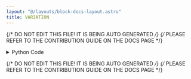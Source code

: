 ```yaml
---
layout: "@/layouts/block-docs-layout.astro"
title: VARIATION
---
```


{/* DO NOT EDIT THIS FILE! IT IS BEING AUTO GENERATED */}
{/* PLEASE REFER TO THE CONTRIBUTION GUIDE ON THE DOCS PAGE */}


<PythonDocsDisplay docstring={docstring} />

<details>
<summary>Python Code</summary>

```python
from flojoy import OrderedPair, flojoy, Matrix, Scalar
import numpy as np
from collections import namedtuple
from typing import Literal

import scipy.stats


@flojoy
def VARIATION(
    default: OrderedPair | Matrix,
    axis: int = 0,
    nan_policy: str = "propagate",
    ddof: int = 0,
    keepdims: bool = False,
) -> OrderedPair | Matrix | Scalar:
    """The VARIATION node is based on a numpy or scipy function.

    The description of that function is as follows:

        Compute the coefficient of variation.

        The coefficient of variation is the standard deviation divided by the mean.

        This function is equivalent to:

        np.std(x, axis=axis, ddof=ddof) / np.mean(x)

        The default for 'ddof' is 0, but many definitions of the coefficient of variation use the square root of the unbiased sample variance for the sample standard deviation, which corresponds to 'ddof=1'.

        The function does not take the absolute value of the mean of the data, so the return value is negative if the mean is negative.

    Parameters
    ----------
    a : array_like
        Input array.
    axis : int, optional
        Axis along which to calculate the coefficient of variation.
        Default is 0.
        If None, compute over the whole array 'a'.
    nan_policy : {'propagate', 'raise', 'omit'}, optional
        Defines how to handle when input contains 'nan'.
        The following options are available:
        'propagate' : return 'nan'
        'raise' : raise an exception
        'omit' : perform the calculation with 'nan' values omitted
        The default is 'propagate'.
    ddof : int, optional
        Gives the "Delta Degrees Of Freedom" used when computing the standard deviation.
        The divisor used in the calculation of the standard deviation is 'N - ddof',
        where 'N' is the number of elements.
        'ddof' must be less than 'N'; if it isn't, the result will be 'nan' or 'inf',
        depending on 'N' and the values in the array.
        By default, 'ddof' is zero for backwards compatibility,
        but it is recommended to use 'ddof=1' to ensure that the sample
        standard deviation is computed as the square root of the unbiased
        sample variance.
    keepdims : bool, optional
        If this is set to True, the axes which are reduced are left in the
        result as dimensions with size one.
        With this option, the result will broadcast correctly against the input array.

    Returns
    -------
    DataContainer
        type 'ordered pair', 'scalar', or 'matrix'
    """

    result = scipy.stats.variation(
        a=default.y,
        axis=axis,
        nan_policy=nan_policy,
        ddof=ddof,
        keepdims=keepdims,
    )

    if isinstance(result, np.ndarray):
        result = OrderedPair(x=default.x, y=result)
    else:
        assert isinstance(
            result, np.number | float | int
        ), f"Expected np.number, float or int for result, got {type(result)}"
        result = Scalar(c=float(result))

    return result

```

[Find this Flojoy Block on GitHub](https://github.com/flojoy-ai/blocks/blob/main/blocks/SCIPY/STATS/VARIATION/VARIATION.py)

</details>

{/* DO NOT EDIT THIS FILE! IT IS BEING AUTO GENERATED */}
{/* PLEASE REFER TO THE CONTRIBUTION GUIDE ON THE DOCS PAGE */}
